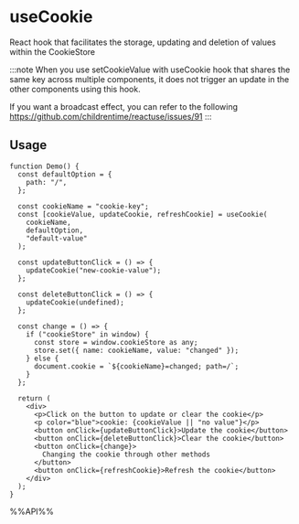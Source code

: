 # useCookie

React hook that facilitates the storage, updating and deletion of values within the CookieStore

:::note
When you use setCookieValue with useCookie hook that shares the same key across multiple components, 
it does not trigger an update in the other components using this hook.

 If you want a broadcast effect, you can refer to the following https://github.com/childrentime/reactuse/issues/91
:::

## Usage

```tsx live
function Demo() {
  const defaultOption = {
    path: "/",
  };

  const cookieName = "cookie-key";
  const [cookieValue, updateCookie, refreshCookie] = useCookie(
    cookieName,
    defaultOption,
    "default-value"
  );

  const updateButtonClick = () => {
    updateCookie("new-cookie-value");
  };

  const deleteButtonClick = () => {
    updateCookie(undefined);
  };

  const change = () => {
    if ("cookieStore" in window) {
      const store = window.cookieStore as any;
      store.set({ name: cookieName, value: "changed" });
    } else {
      document.cookie = `${cookieName}=changed; path=/`;
    }
  };

  return (
    <div>
      <p>Click on the button to update or clear the cookie</p>
      <p color="blue">cookie: {cookieValue || "no value"}</p>
      <button onClick={updateButtonClick}>Update the cookie</button>
      <button onClick={deleteButtonClick}>Clear the cookie</button>
      <button onClick={change}>
        Changing the cookie through other methods
      </button>
      <button onClick={refreshCookie}>Refresh the cookie</button>
    </div>
  );
}
```

%%API%%
